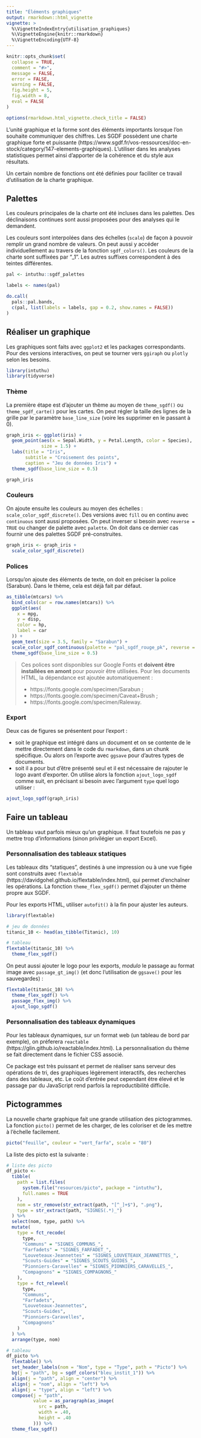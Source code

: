 ```yaml
---
title: "Éléments graphiques"
output: rmarkdown::html_vignette
vignette: >
  %\VignetteIndexEntry{utilisation_graphiques}
  %\VignetteEngine{knitr::rmarkdown}
  %\VignetteEncoding{UTF-8}
---
```


```r
knitr::opts_chunk$set(
  collapse = TRUE,
  comment = "#>",
  message = FALSE,
  error = FALSE,
  warning = FALSE,
  fig.height = 5,
  fig.width = 8,
  eval = FALSE
)

options(rmarkdown.html_vignette.check_title = FALSE)
```

L'unité graphique et la forme sont des éléments importants lorsque l'on souhaite communiquer des chiffres. Les SGDF possèdent une charte graphique forte et puissante (https://www.sgdf.fr/vos-ressources/doc-en-stock/category/147-elements-graphiques). L'utiliser dans les analyses statistiques permet ainsi d'apporter de la cohérence et du style aux résultats.

Un certain nombre de fonctions ont été définies pour faciliter ce travail d'utilisation de la charte graphique.

## Palettes

Les couleurs principales de la charte ont été incluses dans les palettes. Des déclinaisons continues sont aussi proposées pour des analyses qui le demandent.

Les couleurs sont interpolées dans des échelles (`scale`) de façon à pouvoir remplir un grand nombre de valeurs. On peut aussi y accéder individuellement au travers de la fonction `sgdf_colors()`. Les couleurs de la charte sont suffixées par "_1". Les autres suffixes correspondent à des teintes différentes.

```r
pal <- intuthu::sgdf_palettes

labels <- names(pal)

do.call(
  pals::pal.bands,
  c(pal, list(labels = labels, gap = 0.2, show.names = FALSE))
)
```

## Réaliser un graphique

Les graphiques sont faits avec `ggplot2` et les packages correspondants. Pour des versions interactives, on peut se tourner vers `ggiraph` ou `plotly` selon les besoins.

```r
library(intuthu)
library(tidyverse)
```

### Thème

La première étape est d'ajouter un thème au moyen de `theme_sgdf()` ou `theme_sgdf_carte()` pour les cartes.
On peut régler la taille des lignes de la grille par le paramètre `base_line_size` (voire les supprimer en le passant à 0).

```r
graph_iris <- ggplot(iris) +
  geom_point(aes(x = Sepal.Width, y = Petal.Length, color = Species),
             size = 1.5) +
  labs(title = "Iris",
       subtitle = "Croisement des points",
       caption = "Jeu de données Iris") +
  theme_sgdf(base_line_size = 0.5)

graph_iris
```

### Couleurs

On ajoute ensuite les couleurs au moyen des échelles : `scale_color_sgdf_discrete()`. Des versions avec `fill` ou en continu avec `continuous` sont aussi proposées. On peut inverser si besoin avec `reverse = TRUE` ou changer de palette avec `palette`. On doit dans ce dernier cas fournir une des palettes SGDF pré-construites.

```r
graph_iris <- graph_iris +
  scale_color_sgdf_discrete()
```

### Polices

Lorsqu'on ajoute des éléments de texte, on doit en préciser la police (Sarabun). Dans le thème, cela est déjà fait par défaut.

```r
as_tibble(mtcars) %>%
  bind_cols(car = row.names(mtcars)) %>%
  ggplot(aes(
    x = mpg,
    y = disp,
    color = hp,
    label = car
  )) +
  geom_text(size = 3.5, family = "Sarabun") +
  scale_color_sgdf_continuous(palette = "pal_sgdf_rouge_pk", reverse = TRUE) +
  theme_sgdf(base_line_size = 0.5)
```

> Ces polices sont disponibles sur Google Fonts et **doivent être installées en amont** pour pouvoir être utilisées. Pour les documents HTML, la dépendance est ajoutée automatiquement :
>
> + https://fonts.google.com/specimen/Sarabun ;
> + https://fonts.google.com/specimen/Caveat+Brush ;
> + https://fonts.google.com/specimen/Raleway.
>

### Export

Deux cas de figures se présentent pour l'export :

+ soit le graphique est intégré dans un document et on se contente de le mettre directement dans le code du `rmarkdown`, dans un chunk spécifique. Ou alors on l'exporte avec `ggsave` pour d'autres types de documents.
+ soit il a pour but d'être présenté seul et il est nécessaire de rajouter le logo avant d'exporter. On utilise alors la fonction `ajout_logo_sgdf` comme suit, en précisant si besoin avec l'argument `type` quel logo utiliser :

```r
ajout_logo_sgdf(graph_iris)
```

## Faire un tableau

Un tableau vaut parfois mieux qu'un graphique. Il faut toutefois ne pas y mettre trop d'informations (sinon privilégier un export Excel).

### Personnalisation des tableaux statiques

Les tableaux dits "statiques", destinés à une impression ou à une vue figée sont construits avec `flextable` (https://davidgohel.github.io/flextable/index.html), qui permet d'enchaîner les opérations. La fonction `theme_flex_sgdf()` permet d'ajouter un thème propre aux SGDF.

Pour les exports HTML, utiliser `autofit()` à la fin pour ajuster les auteurs.

```r
library(flextable)

# jeu de données
titanic_10 <- head(as_tibble(Titanic), 10)

# tableau
flextable(titanic_10) %>%
  theme_flex_sgdf()
```

On peut aussi ajouter le logo pour les exports, *modulo* le passage au format image avec `passage_gt_img()` (et donc l'utilisation de `ggsave()` pour les sauvegardes) :

```r
flextable(titanic_10) %>%
  theme_flex_sgdf() %>%
  passage_flex_img() %>%
  ajout_logo_sgdf()
```

### Personnalisation des tableaux dynamiques

Pour les tableaux dynamiques, sur un format web (un tableau de bord par exemple), on préferera `reactable` (https://glin.github.io/reactable/index.html). La personnalisation du thème se fait directement dans le fichier CSS associé.

Ce package est très puissant et permet de réaliser sans serveur des opérations de tri, des graphiques légèrement interactifs, des recherches dans des tableaux, etc. Le coût d'entrée peut cependant être élevé et le passage par du JavaScript rend parfois la reproductibilité difficile.

## Pictogrammes

La nouvelle charte graphique fait une grande utilisation des pictogrammes. La fonction `picto()` permet de les charger, de les coloriser et de les mettre à l'échelle facilement.

```r
picto("feuille", couleur = "vert_farfa", scale = "80")
```

La liste des picto est la suivante :

```r
# liste des picto
df_picto <-
  tibble(
    path = list.files(
      system.file("resources/picto", package = "intuthu"),
      full.names = TRUE
    ),
    nom = str_remove(str_extract(path, "[^_]+$"), ".png"),
    type = str_extract(path, "SIGNES(.*)_")
  ) %>%
  select(nom, type, path) %>%
  mutate(
    type = fct_recode(
      type,
      "Communs" = "SIGNES_COMMUNS_",
      "Farfadets" = "SIGNES_FARFADET_",
      "Louveteaux-Jeannettes" = "SIGNES_LOUVETEAUX_JEANNETTES_",
      "Scouts-Guides" = "SIGNES_SCOUTS_GUIDES_",
      "Pionniers-Caravelles" = "SIGNES_PIONNIERS_CARAVELLES_",
      "Compagnons" = "SIGNES_COMPAGNONS_"
    ),
    type = fct_relevel(
      type,
      "Communs",
      "Farfadets",
      "Louveteaux-Jeannettes",
      "Scouts-Guides",
      "Pionniers-Caravelles",
      "Compagnons"
    )
  ) %>% 
  arrange(type, nom)

# tableau
df_picto %>%
  flextable() %>%
  set_header_labels(nom = "Nom", type = "Type", path = "Picto") %>% 
  bg(j = "path", bg = sgdf_colors("bleu_instit_1")) %>%
  align(j = "path", align = "center") %>% 
  align(j = "nom", align = "left") %>% 
  align(j = "type", align = "left") %>% 
  compose(j = "path",
          value = as_paragraph(as_image(
            src = path,
            width = .40,
            height = .40
          ))) %>%
  theme_flex_sgdf()
```
